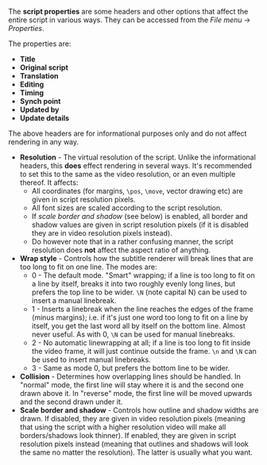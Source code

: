 The '''script properties''' are some headers and other options that affect the entire script in various ways. They can be accessed from the ''File menu'' -> ''Properties''.

The properties are:
* '''Title'''
* '''Original script'''
* '''Translation'''
* '''Editing'''
* '''Timing'''
* '''Synch point'''
* '''Updated by'''
* '''Update details'''
The above headers are for informational purposes only and do not affect rendering in any way.
* '''Resolution''' - The virtual resolution of the script. Unlike the informational headers, this '''does''' effect rendering in several ways. It's recommended to set this to the same as the video resolution, or an even multiple thereof. It affects:
** All coordinates (for margins, <tt>\pos</tt>, <tt>\move</tt>, vector drawing etc) are given in script resolution pixels.
** All font sizes are scaled according to the script resolution.
** If ''scale border and shadow'' (see below) is enabled, all border and shadow values are given in script resolution pixels (if it is disabled they are in video resolution pixels instead).
** Do however note that in a rather confusing manner, the script resolution does '''not''' affect the aspect ratio of anything.
* '''Wrap style''' - Controls how the subtitle renderer will break lines that are too long to fit on one line. The modes are:
** 0 - The default mode. "Smart" wrapping; if a line is too long to fit on a line by itself, breaks it into two roughly evenly long lines, but prefers the top line to be wider. <tt>\N</tt> (note capital N) can be used to insert a manual linebreak.
** 1 - Inserts a linebreak when the line reaches the edges of the frame (minus margins); i.e. if it's just one word too long to fit on a line by itself, you get the last word all by itself on the bottom line. Almost never useful. As with 0, <tt>\N</tt> can be used for manual linebreaks.
** 2 - No automatic linewrapping at all; if a line is too long to fit inside the video frame, it will just continue outside the frame. <tt>\n</tt> and <tt>\N</tt> can be used to insert manual linebreaks.
** 3 - Same as mode 0, but prefers the bottom line to be wider.
* '''Collision''' - Determines how overlapping lines should be handled. In "normal" mode, the first line will stay where it is and the second one drawn above it. In "reverse" mode, the first line will be moved upwards and the second drawn under it.
* '''Scale border and shadow''' - Controls how outline and shadow widths are drawn. If disabled, they are given in video resolution pixels (meaning that using the script with a higher resolution video will make all borders/shadows look thinner). If enabled, they are given in script resolution pixels instead (meaning that outlines and shadows will look the same no matter the resolution). The latter is usually what you want.